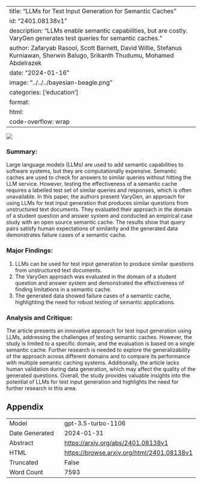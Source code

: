 
---
title: "LLMs for Test Input Generation for Semantic Caches"
id: "2401.08138v1"
description: "LLMs enable semantic capabilities, but are costly. VaryGen generates test queries for semantic caches."
author: Zafaryab Rasool, Scott Barnett, David Willie, Stefanus Kurniawan, Sherwin Balugo, Srikanth Thudumu, Mohamed Abdelrazek
date: "2024-01-16"
image: "../../../bayesian-beagle.png"
categories: ['education']
format:
  html:
    code-overflow: wrap
---

![](None)

### **Summary:**
Large language models (LLMs) are used to add semantic capabilities to software systems, but they are computationally expensive. Semantic caches are used to check for answers to similar queries without hitting the LLM service. However, testing the effectiveness of a semantic cache requires a labelled test set of similar queries and responses, which is often unavailable. In this paper, the authors present VaryGen, an approach for using LLMs for test input generation that produces similar questions from unstructured text documents. They evaluated their approach in the domain of a student question and answer system and conducted an empirical case study with an open source semantic cache. The results show that query pairs satisfy human expectations of similarity and the generated data demonstrates failure cases of a semantic cache.

### Major Findings:
1. LLMs can be used for test input generation to produce similar questions from unstructured text documents.
2. The VaryGen approach was evaluated in the domain of a student question and answer system and demonstrated the effectiveness of finding limitations in a semantic cache.
3. The generated data showed failure cases of a semantic cache, highlighting the need for robust testing of semantic applications.

### Analysis and Critique:
The article presents an innovative approach for test input generation using LLMs, addressing the challenges of testing semantic caches. However, the study is limited to a specific domain, and the evaluation is based on a single semantic cache. Further research is needed to explore the generalizability of the approach across different domains and to compare its performance with multiple semantic caching systems. Additionally, the article lacks human validation during data generation, which may affect the quality of the generated questions. Overall, the study provides valuable insights into the potential of LLMs for test input generation and highlights the need for further research in this area.

## Appendix

|          |          |
|----------|----------|
| Model     | gpt-3.5-turbo-1106       |
| Date Generated     | 2024-01-31       |
| Abstract | [https://arxiv.org/abs/2401.08138v1](https://arxiv.org/abs/2401.08138v1)        |
| HTML     | [https://browse.arxiv.org/html/2401.08138v1](https://browse.arxiv.org/html/2401.08138v1)       |
| Truncated       | False       |
| Word Count       | 7593       |